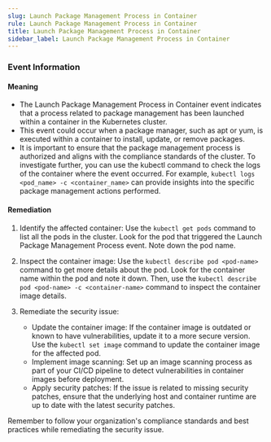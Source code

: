 ```yaml
--- 
slug: Launch Package Management Process in Container
rule: Launch Package Management Process in Container
title: Launch Package Management Process in Container
sidebar_label: Launch Package Management Process in Container
---
```

                   
### Event Information

#### Meaning

- The Launch Package Management Process in Container event indicates that a process related to package management has been launched within a container in the Kubernetes cluster.
- This event could occur when a package manager, such as apt or yum, is executed within a container to install, update, or remove packages.
- It is important to ensure that the package management process is authorized and aligns with the compliance standards of the cluster. To investigate further, you can use the kubectl command to check the logs of the container where the event occurred. For example, `kubectl logs <pod_name> -c <container_name>` can provide insights into the specific package management actions performed.

#### Remediation

1. Identify the affected container: Use the `kubectl get pods` command to list all the pods in the cluster. Look for the pod that triggered the Launch Package Management Process event. Note down the pod name.

2. Inspect the container image: Use the `kubectl describe pod <pod-name>` command to get more details about the pod. Look for the container name within the pod and note it down. Then, use the `kubectl describe pod <pod-name> -c <container-name>` command to inspect the container image details.

3. Remediate the security issue:
   - Update the container image: If the container image is outdated or known to have vulnerabilities, update it to a more secure version. Use the `kubectl set image` command to update the container image for the affected pod.
   - Implement image scanning: Set up an image scanning process as part of your CI/CD pipeline to detect vulnerabilities in container images before deployment.
   - Apply security patches: If the issue is related to missing security patches, ensure that the underlying host and container runtime are up to date with the latest security patches.

Remember to follow your organization's compliance standards and best practices while remediating the security issue.


 